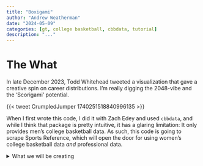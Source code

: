```yaml
---
title: "Boxigami"
author: "Andrew Weatherman"
date: "2024-05-09"
categories: [gt, college basketball, cbbdata, tutorial]
description: "..."
---
```


# The What

In late December 2023, Todd Whitehead tweeted a visualization that gave a creative spin on career distributions. I'm really digging the 2048-vibe and the ‘Scorigami’ potential.

{{< tweet CrumpledJumper 1740251518840996135 >}}

When I first wrote this code, I did it with Zach Edey and used `cbbdata`, and while I think that package is pretty intuitive, it has a glaring limitation: It only provides men's college basketball data. As such, this code is going to scrape Sports Reference, which will open the door for using women's college basketball data *and* professional data.

<details>
<summary>What we will be creating</summary>
```r
knitr::include_graphics("clark-scorigami.png")
```
</detials>

## The Data
